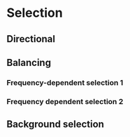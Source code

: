 # Selection

## Directional

## Balancing

### Frequency-dependent selection 1

### Frequency dependent selection 2


## Background selection
